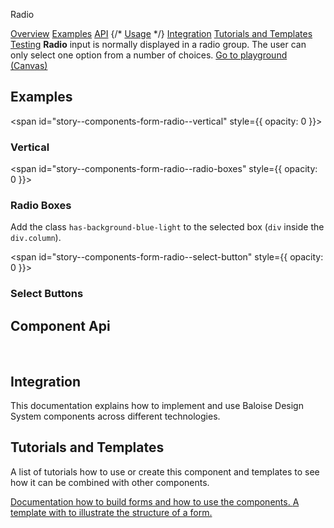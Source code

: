 
<bal-doc-banner id="story--components-form-radio--basic" status="rebranded,sass">Radio</bal-doc-banner>

<bal-doc-tabs>
  <a href="#story--components-form-radio--basic">Overview</a>
  <a href="#examples">Examples</a>
  <a href="#component-api">API</a>
  {/* <a href="#usage">Usage</a> */}
  <a href="#integration">Integration</a>
  <a href="#tutorials-and-templates">Tutorials and Templates</a>
  <a href="#testing">Testing</a>
</bal-doc-tabs>

<bal-doc-lead>
  <b>Radio</b> input is normally displayed in a radio group. The user can only select one option from a number of
  choices.
</bal-doc-lead>

<Canvas withSource="open">
  <Story id="components-form-radio--basic" />
</Canvas>

<bal-doc-app>
  <bal-button-group class="mb-large" position="center">
    <a class="button is-primary" href="?path=/story/components-form-radio--basic">
      Go to playground (Canvas)
    </a>
  </bal-button-group>
</bal-doc-app>

## Examples

<span id="story--components-form-radio--vertical" style={{ opacity: 0 }}></span>

### Vertical

<Canvas>
  <Story id="components-form-radio--vertical" />
</Canvas>

<span id="story--components-form-radio--radio-boxes" style={{ opacity: 0 }}></span>

### Radio Boxes

Add the class `has-background-blue-light` to the selected box (`div` inside the `div.column`).

<Canvas>
  <Story id="components-form-radio--radio-boxes" />
</Canvas>

<span id="story--components-form-radio--select-button" style={{ opacity: 0 }}></span>

### Select Buttons

<Canvas>
  <Story id="components-form-radio--select-button" />
</Canvas>

## Component Api


<Description markdown={radioGroup} />
<Description markdown={readme} />

<br />

## Integration

This documentation explains how to implement and use Baloise Design System components across different technologies.

<bal-doc-link-list>
  <a href="?path=/docs/getting-started-html5-overview--page">
    <bal-doc-link-list-item template="html5"></bal-doc-link-list-item>
  </a>
  <a href="?path=/docs/getting-started-vue-overview--page">
    <bal-doc-link-list-item template="vue"></bal-doc-link-list-item>
  </a>
  <a href="?path=/docs/getting-started-angular-overview--page">
    <bal-doc-link-list-item template="angular"></bal-doc-link-list-item>
  </a>
  <a href="?path=/docs/getting-started-react-overview--page">
    <bal-doc-link-list-item template="react"></bal-doc-link-list-item>
  </a>
</bal-doc-link-list>

## Tutorials and Templates

A list of tutorials how to use or create this component and templates to see how it can
be combined with other components.


<bal-doc-link-list one-column>
  <a href="?path=/story/implementation-form--page">
    <bal-doc-link-list-item image={IconDocument} subject="Form Tutorial">
      Documentation how to build forms and how to use the components.
    </bal-doc-link-list-item>
  </a>
  <a href="?path=/story/design-common-templates--contact-form">
    <bal-doc-link-list-item image={IconAccount} subject="Template Contact Form">
      A template with to illustrate the structure of a form.
    </bal-doc-link-list-item>
  </a>
</bal-doc-link-list>


<Description markdown={testing} />

<bal-doc-github link="/components/form/bal-radio/stories/bal-radio.docs.mdx"></bal-doc-github>
